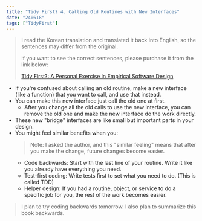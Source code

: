 ```yaml
---
title: "Tidy First? 4. Calling Old Routines with New Interfaces"
date: "240618"
tags: ["TidyFirst"]
---
```


> I read the Korean translation and translated it back into English, so the sentences may differ from the original.
>
> If you want to see the correct sentences, please purchase it from the link below:
>
> [Tidy First?: A Personal Exercise in Empirical Software Design](https://www.amazon.com/Tidy-First-Personal-Exercise-Empirical/dp/1098151240)

- If you're confused about calling an old routine, make a new interface (like a function) that you want to call, and use that instead.
- You can make this new interface just call the old one at first.
  - After you change all the old calls to use the new interface, you can remove the old one and make the new interface do the work directly.
- These new "bridge" interfaces are like small but important parts in your design.
- You might feel similar benefits when you:
  > Note: I asked the author, and this "similar feeling" means that after you make the change, future changes become easier.
  - Code backwards: Start with the last line of your routine. Write it like you already have everything you need.
  - Test-first coding: Write tests first to set what you need to do. (This is called TDD)
  - Helper design: If you had a routine, object, or service to do a specific job for you, the rest of the work becomes easier.

> I plan to try coding backwards tomorrow.
> I also plan to summarize this book backwards.
